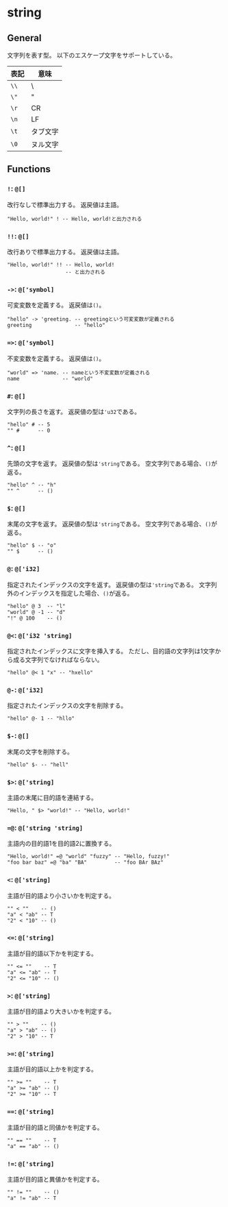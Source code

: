# string

## General

文字列を表す型。
以下のエスケープ文字をサポートしている。

| 表記 | 意味 |
| --- | --- |
| `\\` | \\ |
| `\"` | " |
| `\r` | CR |
| `\n` | LF |
| `\t` | タブ文字 |
| `\0` | ヌル文字 |

## Functions

### `!`: `@[]`

改行なしで標準出力する。
返戻値は主語。

```fuzzy
"Hello, world!" ! -- Hello, world!と出力される
```

### `!!`: `@[]`

改行ありで標準出力する。
返戻値は主語。

```fuzzy
"Hello, world!" !! -- Hello, world!
                   -- と出力される
```

### `->`: `@['symbol]`

可変変数を定義する。
返戻値は`()`。

```fuzzy
"hello" -> 'greeting. -- greetingという可変変数が定義される
greeting              -- "hello"
```

### `=>`: `@['symbol]`

不変変数を定義する。
返戻値は`()`。

```fuzzy
"world" => 'name. -- nameという不変変数が定義される
name              -- "world"
```

### `#`: `@[]`

文字列の長さを返す。
返戻値の型は`'u32`である。

```fuzzy
"hello" # -- 5
"" #      -- 0
```

### `^`: `@[]`

先頭の文字を返す。
返戻値の型は`'string`である。
空文字列である場合、`()`が返る。

```fuzzy
"hello" ^ -- "h"
"" ^      -- ()
```

### `$`: `@[]`

末尾の文字を返す。
返戻値の型は`'string`である。
空文字列である場合、`()`が返る。

```fuzzy
"hello" $ -- "o"
"" $      -- ()
```

### `@`: `@['i32]`

指定されたインデックスの文字を返す。
返戻値の型は`'string`である。
文字列外のインデックスを指定した場合、`()`が返る。

```fuzzy
"hello" @ 3  -- "l"
"world" @ -1 -- "d"
"!" @ 100    -- ()
```

### `@<`: `@['i32 'string]`

指定されたインデックスに文字を挿入する。
ただし、目的語の文字列は1文字から成る文字列でなければならない。

```fuzzy
"hello" @< 1 "x" -- "hxello"
```

### `@-`: `@['i32]`

指定されたインデックスの文字を削除する。

```fuzzy
"hello" @- 1 -- "hllo"
```

### `$-`: `@[]`

末尾の文字を削除する。

```fuzzy
"hello" $- -- "hell"
```

### `$>`: `@['string]`

主語の末尾に目的語を連結する。

```fuzzy
"Hello, " $> "world!" -- "Hello, world!"
```

### `=@`: `@['string 'string]`

主語内の目的語1を目的語2に置換する。

```fuzzy
"Hello, world!" =@ "world" "fuzzy" -- "Hello, fuzzy!"
"foo bar baz" =@ "ba" "BA"         -- "foo BAr BAz"
```

### `<`: `@['string]`

主語が目的語より小さいかを判定する。

```fuzzy
"" < ""    -- ()
"a" < "ab" -- T
"2" < "10" -- ()
```

### `<=`: `@['string]`

主語が目的語以下かを判定する。

```fuzzy
"" <= ""    -- T
"a" <= "ab" -- T
"2" <= "10" -- ()
```

### `>`: `@['string]`

主語が目的語より大きいかを判定する。

```fuzzy
"" > ""    -- ()
"a" > "ab" -- ()
"2" > "10" -- T
```

### `>=`: `@['string]`

主語が目的語以上かを判定する。

```fuzzy
"" >= ""    -- T
"a" >= "ab" -- ()
"2" >= "10" -- T
```

### `==`: `@['string]`

主語が目的語と同値かを判定する。

```fuzzy
"" == ""    -- T
"a" == "ab" -- ()
```

### `!=`: `@['string]`

主語が目的語と異値かを判定する。

```fuzzy
"" != ""    -- ()
"a" != "ab" -- T
```
